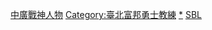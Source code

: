 [[Category:中廣戰神人物|]]
[[Category:臺北富邦勇士教練|Category:臺北富邦勇士教練]]
[[Category:中華職籃教練|*]]
[[Category:富邦勇士教練|SBL]]